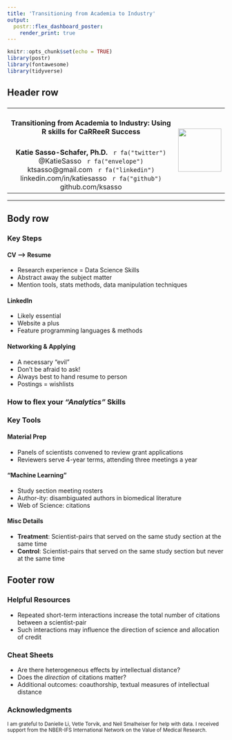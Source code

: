 ```yaml
---
title: 'Transitioning from Academia to Industry'
output:
  postr::flex_dashboard_poster:
    render_print: true
---
```


```r
knitr::opts_chunk$set(echo = TRUE)
library(postr)
library(fontawesome)
library(tidyverse)
```

<style>                     
.navbar {
  background-color:#f99d26;
  border-color:#ffffff;
}


</style>   


## Header row {data-height=10}

###

<table style="width:100%">
  <tr>
  <td><center><h4>
  **Transitioning from Academia to Industry: Using R skills for CaRReeR Success**
  </h4></center></td>
  <td rowspan="2">
  <img src="CC.png" style="width:100px"></img>
  </td>
  </tr>
  <tr><td><center>
  **Katie Sasso-Schafer, Ph.D.** &nbsp;
`r fa("twitter")` \@KatieSasso &nbsp;
`r fa("envelope")` ktsasso\@gmail.com &nbsp;
`r fa("linkedin")` <a href="https://www.linkedin.com/in/katiesasso/" style="text-decoration:none;">linkedin.com/in/katiesasso</a> &nbsp;
`r fa("github")` <a href="https://github.com/ksasso/" style="text-decoration:none;">github.com/ksasso</a>
  </center></td>
  </tr>
  </table> 
  
  <hr>

## Body row {data-height=75}

### **Key Steps** {data-width=400}

#### CV --> Resume

- Research experience = Data Science Skills
- Abstract away the subject matter
- Mention tools, stats methods, data manipulation techniques

#### LinkedIn

- Likely essential
- Website a plus
- Feature programming languages & methods
    
#### Networking & Applying

- A necessary "evil"
- Don't be afraid to ask!
- Always best to hand resume to person
- Postings = wishlists

### **How to flex your *"Analytics"* Skills** {data-width=800}


### **Key Tools** {data-width=400}

#### Material Prep

- Panels of scientists convened to review grant applications
- Reviewers serve 4-year terms, attending three meetings a year

#### "Machine Learning"

- Study section meeting rosters
- Author-ity: disambiguated authors in biomedical literature
- Web of Science: citations

#### Misc Details

- **Treatment**: Scientist-pairs that served on the same study section at the same time
- **Control**: Scientist-pairs that served on the same study section but never at the same time

## Footer row {data-height=15} 

### Helpful Resources {data-width=45}

- Repeated short-term interactions increase the total number of citations between a scientist-pair
- Such interactions may influence the direction of science and allocation of credit

### Cheat Sheets {data-width=45}
- Are there heterogeneous effects by intellectual distance?
- Does the *direction* of citations matter?
- Additional outcomes: coauthorship, textual measures of intellectual distance

### Acknowledgments {data-width=20, .small}

<small>
I am grateful to Danielle Li, Vetle Torvik, and Neil Smalheiser for help with data. I received support from the NBER-IFS International Network on the Value of Medical Research.
</small>


